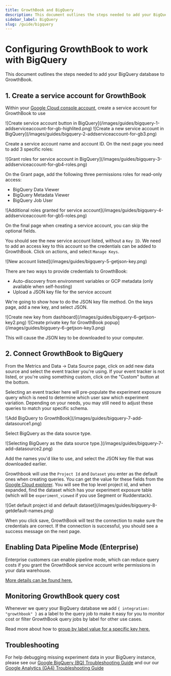 ```yaml
---
title: GrowthBook and BigQuery
description: This document outlines the steps needed to add your BigQuery database to GrowthBook.
sidebar_label: BigQuery
slug: /guide/bigquery
---
```



# Configuring GrowthBook to work with BigQuery

This document outlines the steps needed to add your BigQuery database to GrowthBook.

## 1. Create a service account for GrowthBook

Within your [Google Cloud console account](https://console.cloud.google.com/iam-admin/serviceaccounts), create a service account for GrowthBook to use

<MaxWidthImage border maxWidth={1000}>
  ![Create service account button in BigQuery](/images/guides/bigquery-1-addserviceaccount-for-gb-highlited.png)
</MaxWidthImage>

<MaxWidthImage border maxWidth={500}>
  ![Create a new service account in BigQuery](/images/guides/bigquery-2-addserviceaccount-for-gb3.png)
</MaxWidthImage>

Create a service account name and account ID. On the next page you need to add 3 specific roles:

<MaxWidthImage border maxWidth={500}>
  ![Grant roles for service account in BigQuery](/images/guides/bigquery-3-addserviceaccount-for-gb4-roles.png)
</MaxWidthImage>

On the Grant page, add the following three permissions roles for read-only access:

- BigQuery Data Viewer
- BigQuery Metadata Viewer
- BigQuery Job User

<MaxWidthImage border maxWidth={500}>
  ![Additional roles granted for service account](/images/guides/bigquery-4-addserviceaccount-for-gb5-roles.png)
</MaxWidthImage>

On the final page when creating a service account, you can skip the optional fields.

You should see the new service account listed, without a `Key ID`. We need to add an access key to this account so the
credentials can be added to GrowthBook. Click on actions, and select `Manage Keys`.

<MaxWidthImage border maxWidth={1000}>
  ![New account listed](/images/guides/bigquery-5-getjson-key.png)
</MaxWidthImage>

There are two ways to provide credentials to GrowthBook:

- Auto-discovery from environment variables or GCP metadata (only available when self-hosting)
- Upload a JSON key file for the service account

We're going to show how to do the JSON key file method. On the keys page, add a new key, and select JSON.

<MaxWidthImage border maxWidth={1000}>
  ![Create new key from dashboard](/images/guides/bigquery-6-getjson-key2.png)
</MaxWidthImage>

<MaxWidthImage maxWidth={500}>
  ![Create private key for GrowthBook popup](/images/guides/bigquery-6-getjson-key3.png)
</MaxWidthImage>

This will cause the JSON key to be downloaded to your computer.

## 2. Connect GrowthBook to BigQuery

From the Metrics and Data → Data Source page, click on add new data source and select the event tracker you're using. If your event tracker is not listed, or you're using something custom, click on the "Custom" button at the bottom.

Selecting an event tracker here will pre-populate the experiment exposure query which is need to determine which user saw which experiment
variation. Depending on your needs, you may still need to adjust these queries to match your specific schema.

<MaxWidthImage maxWidth={500}>
  ![Add BigQuery to GrowthBook](/images/guides/bigquery-7-add-datasource1.png)
</MaxWidthImage>

Select BigQuery as the data source type.

<MaxWidthImage maxWidth={500}>
  ![Selecting BigQuery as the data source type.](/images/guides/bigquery-7-add-datasource2.png)
</MaxWidthImage>

Add the names you'd like to use, and select the JSON key file that was downloaded earlier.

Growthbook will use the `Project Id` and `Dataset` you enter as the default ones when creating queries.
You can get the value for these fields from the [Google Cloud explorer](https://console.cloud.google.com/bigquery).
You will see the top level project id, and when expanded, find the dataset which has your experiment exposure
table (which will be `experiment_viewed` if you use Segment or Rudderstack).

<MaxWidthImage maxWidth={500} border>
  ![Get default project id and default dataset](/images/guides/bigquery-8-getdefault-names.png)
</MaxWidthImage>

When you click save, GrowthBook will test the connection to make sure the credentials are correct. If the connection is successful, you should see a success message on the next page.

## Enabling Data Pipeline Mode (Enterprise)

Enterprise customers can enable pipeline mode, which can reduce query costs if you grant the GrowthBook service account write permissions in your data warehouse.

[More details can be found here.](/app/data-pipeline)

## Monitoring GrowthBook query cost

Whenever we query your BigQuery database we add `{ integration: "growthbook" }` as a label to the query job to make it easy for you to monitor cost or filter GrowthBook query jobs by label for other use cases.

Read more about how to [group by label value for a specific key here.](https://cloud.google.com/billing/docs/how-to/bq-examples#group_by_label_value_for_a_specific_key)

## Troubleshooting

For help debugging missing experiment data in your BigQuery instance, please see our [Google BigQuery (BQ) Troubleshooting Guide](/kb/google-analytics/google-big-query-bq-troubleshooting#initial-sync-delay-for-new-ga4-properties) and our our [Google Analytics (GA4) Troubleshooting Guide](/kb/google-analytics/google-analytics-ga4-troubleshooting)
